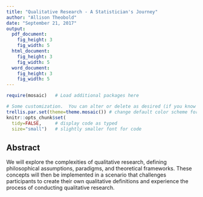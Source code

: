 ```yaml
---
title: "Qualitative Research - A Statistician's Journey"
author: "Allison Theobold"
date: "September 21, 2017"
output: 
  pdf_document:
    fig_height: 3
    fig_width: 5
  html_document:
    fig_height: 3
    fig_width: 5
  word_document:
    fig_height: 3
    fig_width: 5
---
```


```r
require(mosaic)   # Load additional packages here 

# Some customization.  You can alter or delete as desired (if you know what you are doing).
trellis.par.set(theme=theme.mosaic()) # change default color scheme for lattice
knitr::opts_chunk$set(
  tidy=FALSE,     # display code as typed
  size="small")   # slightly smaller font for code
```

## Abstract

We will explore the complexities of qualitative research, defining philosophical assumptions, paradigms, and theoretical frameworks. These concepts will then be implemented in a scenario that challenges participants to create their own qualitative definitions and experience the process of conducting qualitative research.  

